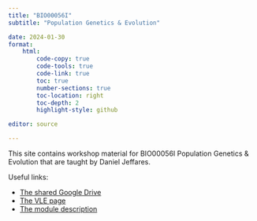 ```yaml
---
title: "BIO00056I"
subtitle: "Population Genetics & Evolution"

date: 2024-01-30
format:
    html:
        code-copy: true
        code-tools: true
        code-link: true
        toc: true
        number-sections: true
        toc-location: right
        toc-depth: 2
        highlight-style: github

editor: source

---
```


This site contains workshop material for BIO00056I Population Genetics & Evolution that are taught by Daniel Jeffares.


Useful links:

* [The shared Google Drive](https://drive.google.com/drive/folders/0AFjNJV63zpqBUk9PVA)
* [The VLE page](https://vle.york.ac.uk/ultra/courses/_112084_1/outline)
* [The module description](Population Genetics & Evolution - BIO00056I)








